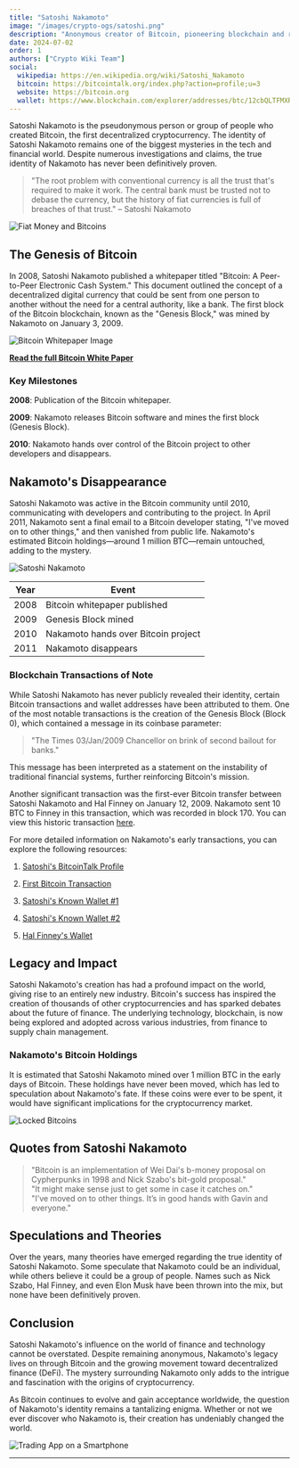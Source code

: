 ```yaml
---
title: "Satoshi Nakamoto"
image: "/images/crypto-ogs/satoshi.png"
description: "Anonymous creator of Bitcoin, pioneering blockchain and revolutionizing digital finance."
date: 2024-07-02
order: 1
authors: ["Crypto Wiki Team"]
social:
  wikipedia: https://en.wikipedia.org/wiki/Satoshi_Nakamoto
  bitcoin: https://bitcointalk.org/index.php?action=profile;u=3
  website: https://bitcoin.org
  wallet: https://www.blockchain.com/explorer/addresses/btc/12cbQLTFMXRnSzktFkuoG3eHoMeFtpTu3S
---
```


Satoshi Nakamoto is the pseudonymous person or group of people who created Bitcoin, the first decentralized cryptocurrency. The identity of Satoshi Nakamoto remains one of the biggest mysteries in the tech and financial world. Despite numerous investigations and claims, the true identity of Nakamoto has never been definitively proven.

> "The root problem with conventional currency is all the trust that's required to make it work. The central bank must be trusted not to debase the currency, but the history of fiat currencies is full of breaches of that trust." – Satoshi Nakamoto

![Fiat Money and Bitcoins](/images/posts/fiat-bitcoins.jpg)

## The Genesis of Bitcoin

In 2008, Satoshi Nakamoto published a whitepaper titled "Bitcoin: A Peer-to-Peer Electronic Cash System." This document outlined the concept of a decentralized digital currency that could be sent from one person to another without the need for a central authority, like a bank. The first block of the Bitcoin blockchain, known as the "Genesis Block," was mined by Nakamoto on January 3, 2009.

![Bitcoin Whitepaper Image](/images/posts/bitcoin-whitepaper.png)

**[Read the full Bitcoin White Paper](https://bitcoin.org/bitcoin.pdf)**

### Key Milestones

**2008**: Publication of the Bitcoin whitepaper.

**2009**: Nakamoto releases Bitcoin software and mines the first block (Genesis Block).

**2010**: Nakamoto hands over control of the Bitcoin project to other developers and disappears.

## Nakamoto's Disappearance

Satoshi Nakamoto was active in the Bitcoin community until 2010, communicating with developers and contributing to the project. In April 2011, Nakamoto sent a final email to a Bitcoin developer stating, "I've moved on to other things," and then vanished from public life. Nakamoto's estimated Bitcoin holdings—around 1 million BTC—remain untouched, adding to the mystery.

![Satoshi Nakamoto](/images/posts/satoshi-nakamoto.jpg)

| **Year** | **Event**                           |
| -------- | ----------------------------------- |
| 2008     | Bitcoin whitepaper published        |
| 2009     | Genesis Block mined                 |
| 2010     | Nakamoto hands over Bitcoin project |
| 2011     | Nakamoto disappears                 |

### Blockchain Transactions of Note

While Satoshi Nakamoto has never publicly revealed their identity, certain Bitcoin transactions and wallet addresses have been attributed to them. One of the most notable transactions is the creation of the Genesis Block (Block 0), which contained a message in its coinbase parameter:

> "The Times 03/Jan/2009 Chancellor on brink of second bailout for banks."

This message has been interpreted as a statement on the instability of traditional financial systems, further reinforcing Bitcoin's mission.

Another significant transaction was the first-ever Bitcoin transfer between Satoshi Nakamoto and Hal Finney on January 12, 2009. Nakamoto sent 10 BTC to Finney in this transaction, which was recorded in block 170. You can view this historic transaction [here](https://www.blockchain.com/explorer/transactions/btc/f4184fc596403b9d638783cf57adfe4c75c605f6356fbc91338530e9831e9e16).

For more detailed information on Nakamoto's early transactions, you can explore the following resources:

1. [Satoshi's BitcoinTalk Profile](https://bitcointalk.org/index.php?action=profile;u=3)

2. [First Bitcoin Transaction](https://www.blockchain.com/explorer/transactions/btc/f4184fc596403b9d638783cf57adfe4c75c605f6356fbc91338530e9831e9e16)

3. [Satoshi's Known Wallet #1](https://www.blockchain.com/explorer/addresses/btc/1A1zP1eP5QGefi2DMPTfTL5SLmv7DivfNa)

4. [Satoshi's Known Wallet #2](https://www.blockchain.com/explorer/addresses/btc/12cbQLTFMXRnSzktFkuoG3eHoMeFtpTu3S)

5. [Hal Finney's Wallet](https://www.blockchain.com/explorer/addresses/btc/1Q2TWHE3GMdB6BZKafqwxXtWAWgFt5Jvm3)

## Legacy and Impact

Satoshi Nakamoto's creation has had a profound impact on the world, giving rise to an entirely new industry. Bitcoin's success has inspired the creation of thousands of other cryptocurrencies and has sparked debates about the future of finance. The underlying technology, blockchain, is now being explored and adopted across various industries, from finance to supply chain management.

### Nakamoto's Bitcoin Holdings

It is estimated that Satoshi Nakamoto mined over 1 million BTC in the early days of Bitcoin. These holdings have never been moved, which has led to speculation about Nakamoto's fate. If these coins were ever to be spent, it would have significant implications for the cryptocurrency market.

![Locked Bitcoins](/images/posts/bitcoin-locked.jpg)

## Quotes from Satoshi Nakamoto

> "Bitcoin is an implementation of Wei Dai's b-money proposal on Cypherpunks in 1998 and Nick Szabo's bit-gold proposal."  
> "It might make sense just to get some in case it catches on."  
> "I’ve moved on to other things. It’s in good hands with Gavin and everyone."

## Speculations and Theories

Over the years, many theories have emerged regarding the true identity of Satoshi Nakamoto. Some speculate that Nakamoto could be an individual, while others believe it could be a group of people. Names such as Nick Szabo, Hal Finney, and even Elon Musk have been thrown into the mix, but none have been definitively proven.

## Conclusion

Satoshi Nakamoto's influence on the world of finance and technology cannot be overstated. Despite remaining anonymous, Nakamoto's legacy lives on through Bitcoin and the growing movement toward decentralized finance (DeFi). The mystery surrounding Nakamoto only adds to the intrigue and fascination with the origins of cryptocurrency.

As Bitcoin continues to evolve and gain acceptance worldwide, the question of Nakamoto's identity remains a tantalizing enigma. Whether or not we ever discover who Nakamoto is, their creation has undeniably changed the world.

![Trading App on a Smartphone](/images/posts/trading.jpg)

---
